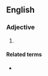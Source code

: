 {{also|colourblind|colour blind}}

==English==

===Adjective===
{{en-adj|head=[[colour]]-[[blind]]}}

# {{lb|en|British spelling}} {{alternative form of|colour blind|lang=en}}

====Related terms====
* {{l|en|colour blindness}}